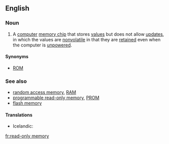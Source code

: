==English==
{{wikipedia}}

===Noun===
{{en-noun|sg=[[read]][[-]][[only]] [[memory]]|-}}

# {{electronics}} A [[computer]] [[memory chip]] that stores [[value]]s but does not allow [[update]]s, in which the values are [[nonvolatile]] in that they are [[retain]]ed even when the computer is [[unpowered]].  

====Synonyms====
* [[ROM]]

===See also===
* [[random access memory]], [[RAM]]
* [[programmable read-only memory]], [[PROM]]
* [[flash memory]]

====Translations====
{{trans-top|memory chip that stores values but doesn't allow updates}}
* Icelandic: {{t|is|lesminni|n}}
{{trans-mid}}
{{trans-bottom}}

[[fr:read-only memory]]